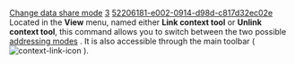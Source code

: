[[Property:title|Change data share mode]]
[[Property:weight|3]]
[[Property:uuid|52206181-e002-0914-d98d-c817d32ec02e]]
Located in the '''View''' menu, named either '''Link context tool''' or '''Unlink context tool''', this command allows you to switch between the two possible [[Address bars: Introduction|addressing modes]] . It is also accessible through the main toolbar (  [[Image:context-link-icon]] ). 

{{note| '''Note''': This command only applies to the development window where it is invoked, and this setting is not automatically saved when exiting EiffelStudio. }}

{{seealso| '''See Also''' <br/>
[[Development Window Preferences|Change the default data sharing]]  <br/>
}}




